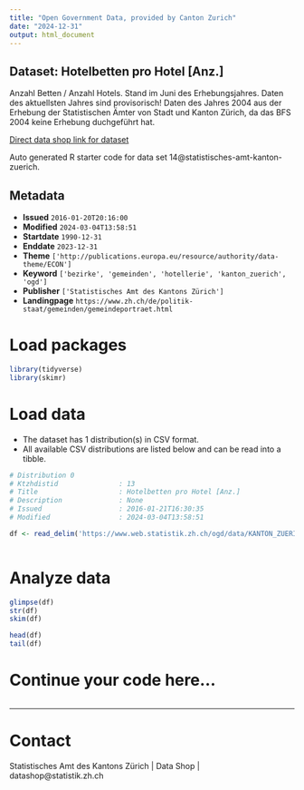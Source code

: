```yaml
---
title: "Open Government Data, provided by Canton Zurich"
date: "2024-12-31"
output: html_document
---
```


## Dataset: Hotelbetten pro Hotel [Anz.]

Anzahl Betten / Anzahl Hotels. Stand im Juni des Erhebungsjahres. Daten des aktuellsten Jahres sind provisorisch! Daten des Jahres 2004 aus der Erhebung der Statistischen Ämter von Stadt und Kanton Zürich, da das BFS 2004 keine Erhebung duchgeführt hat.

[Direct data shop link for dataset](https://www.zh.ch/de/politik-staat/statistik-daten/datenkatalog.html#/datasets/14@statistisches-amt-kanton-zuerich)

Auto generated R starter code for data set 14@statistisches-amt-kanton-zuerich.

## Metadata

- **Issued** `2016-01-20T20:16:00`
- **Modified** `2024-03-04T13:58:51`
- **Startdate** `1990-12-31`
- **Enddate** `2023-12-31`
- **Theme** `['http://publications.europa.eu/resource/authority/data-theme/ECON']`
- **Keyword** `['bezirke', 'gemeinden', 'hotellerie', 'kanton_zuerich', 'ogd']`
- **Publisher** `['Statistisches Amt des Kantons Zürich']`
- **Landingpage** `https://www.zh.ch/de/politik-staat/gemeinden/gemeindeportraet.html`


# Load packages

```r

library(tidyverse)
library(skimr)

```

# Load data

-   The dataset has 1 distribution(s) in CSV format.
-   All available CSV distributions are listed below and can be read into a tibble.

```r

# Distribution 0
# Ktzhdistid               : 13
# Title                    : Hotelbetten pro Hotel [Anz.]
# Description              : None
# Issued                   : 2016-01-21T16:30:35
# Modified                 : 2024-03-04T13:58:51

df <- read_delim('https://www.web.statistik.zh.ch/ogd/data/KANTON_ZUERICH_540.csv')



```

# Analyze data

```r

glimpse(df)
str(df)
skim(df)

head(df)
tail(df)

```

# Continue your code here...

```r

```

------------------------------------------------------------------------

# Contact

Statistisches Amt des Kantons Zürich | Data Shop | datashop@statistik.zh.ch
